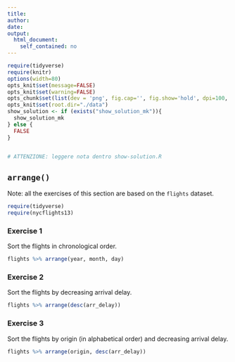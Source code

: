 ```yaml
---
title:
author:
date:
output:
  html_document:
    self_contained: no
---
```



```r
require(tidyverse) 
require(knitr) 
options(width=80)
opts_knit$set(message=FALSE)
opts_knit$set(warning=FALSE)
opts_chunk$set(list(dev = 'png', fig.cap='', fig.show='hold', dpi=100, fig.width=7, fig.height=7, fig.pos='H!'))#, fig.path="figures/lm-"))
opts_knit$set(root.dir="./data")
show_solution <- if (exists("show_solution_mk")){
  show_solution_mk
} else {
  FALSE
}


# ATTENZIONE: leggere nota dentro show-solution.R
```


## `arrange()`
Note: all the exercises of this section are based on the `flights` dataset.


```r
require(tidyverse)
require(nycflights13)
```


### Exercise 1
Sort the flights in chronological order.


```r
flights %>% arrange(year, month, day)
```



### Exercise 2
Sort the flights by decreasing arrival delay.


```r
flights %>% arrange(desc(arr_delay))
```



### Exercise 3
Sort the flights by origin (in alphabetical order) and decreasing arrival delay.


```r
flights %>% arrange(origin, desc(arr_delay))
```


